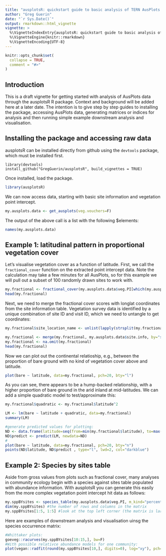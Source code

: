 ```yaml
---
title: "ausplotsR: quickstart guide to basic analysis of TERN AusPlots vegetation data"
author: "Greg Guerin"
date: "`r Sys.Date()`"
output: rmarkdown::html_vignette
vignette: >
  %\VignetteIndexEntry{ausplotsR: quickstart guide to basic analysis of TERN AusPlots vegetation data}
  %\VignetteEngine{knitr::rmarkdown}
  %\VignetteEncoding{UTF-8}
---
```


```r
knitr::opts_chunk$set(
  collapse = TRUE,
  comment = "#>"
)
```

## Introduction

This is a draft vignette for getting started with analysis of AusPlots data through the ausplotsR R package. Context and background will be added here at a later date. The intention is to give step by step guides to installing the package, accessing AusPlots data, generating matrices or indices for analysis and then running simple example downstream analysis and visualisation.

## Installing the package and accessing raw data

ausplotsR can be installed directly from github using the `devtools` package, which must be installed first.

```
library(devtools)
install_github("GregGuerin/ausplotsR", build_vignettes = TRUE)
```

Once installed, load the package.

```R
library(ausplotsR)
```

We can now access data, starting with basic site information and vegetation point intercept.

```r
my.ausplots.data <- get_ausplots(veg.vouchers=F)
```

The output of the above call is a list with the following $elements:

```r
names(my.ausplots.data)
```


## Example 1: latitudinal pattern in proportional vegetation cover

Let's visualise vegetation cover as a function of latitude. First, we call the `fractional_cover` function on the extracted point intercept data. Note the calculation may take a few minutes for all AusPlots, so for this example we will pull out a subset of 100 randomly drawn sites to work with.

```r
my.fractional <- fractional_cover(my.ausplots.data$veg.PI[which(my.ausplots.data$veg.PI$site_location_name %in% sample(my.ausplots.data$site.info$site_location_name, 100)), ])
head(my.fractional)
```

Next, we need to merge the fractional cover scores with longlat coordinates from the site information table. Vegetation survey data is identified by a unique combination of site ID and visit ID, which we need to untangle to get coordinates:

```r
my.fractional$site_location_name <- unlist(lapply(strsplit(my.fractional$Plot, "-"), function(x) paste(x[1])))

my.fractional <- merge(my.fractional, my.ausplots.data$site.info, by="site_location_name")[,c("Plot", "bare", "brown", "green", "NA.", "longitude", "latitude")]
my.fractional <- na.omit(my.fractional)
head(my.fractional)
```

Now we can plot out the continental relatioship, e.g., between the proportion of bare ground with no kind of vegetation cover above and latitude.

```r
plot(bare ~ latitude, data=my.fractional, pch=20, bty="l")
```

As you can see, there appears to be a hump-backed relationship, with a higher proportion of bare ground in the arid inland at mid-latitudes. We can add a simple quadratic model to test/approximate this:

```r
my.fractional$quadratic <- my.fractional$latitude^2

LM <- lm(bare ~ latitude + quadratic, data=my.fractional)
summary(LM)

#generate predicted values for plotting:
ND <- data.frame(latitude=seq(from=min(my.fractional$latitude), to=max(my.fractional$latitude), length.out=50), quadratic=seq(from=min(my.fractional$latitude), to=max(my.fractional$latitude), length.out=50)^2)
ND$predict <- predict(LM, newdata=ND)
#
plot(bare ~ latitude, data=my.fractional, pch=20, bty="n")
points(ND$latitude, ND$predict , type="l", lwd=2, col="darkblue")
```

## Example 2: Species by sites table

Aside from gross values from plots such as fractional cover,  many analyses in community ecology begin with a species against sites table populated with abundance information. With ausplotsR you can generate this easily from the more complex vegetation point intercept hit data as follows:

```r
my.sppBYsites <- species_table(my.ausplots.data$veg.PI, m_kind="percent_cover", cover_type="PFC")
dim(my.sppBYsites) #the number of rows and columns in the matrix
my.sppBYsites[1:5, 1:5] #look at the top left corner (the matrix is large)

```

Here are examples of downstream analysis and visualisation uinsg the species occurrence matrix:

```r
#Whittaker plots:
goeveg::racurves(my.sppBYsites[10:15,], bw=F)
#With possible relativce abundance models for one community:
plot(vegan::radfit(round(my.sppBYsites[10,], digits=0), log="xy"), pch=20)
```